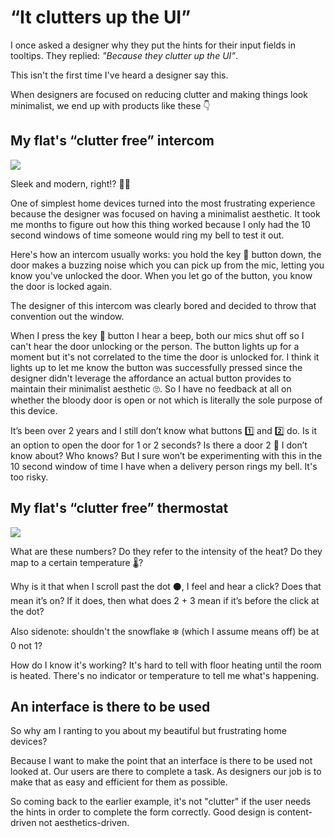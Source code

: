
<Helmet>
  <title>"It will clutter up the UI" | Alizeh Khan</title>
</Helmet>

# “It clutters up the UI”

<Container>

I once asked a designer why they put the hints for their input fields in tooltips. They replied: *"Because they clutter up the UI”*.

This isn't the first time I've heard a designer say this.

When designers are focused on reducing clutter and making things look minimalist, we end up with products like these 👇

## My flat's “clutter free” intercom

![](/assets/intercom.jpeg)

Sleek and modern, right!? 💅🏼

One of simplest home devices turned into the most frustrating experience because the designer was focused on having a minimalist aesthetic. It took me months to figure out how this thing worked because I only had the 10 second windows of time someone would ring my bell to test it out.

Here's how an intercom usually works: you hold the key 🔑 button down, the door makes a buzzing noise which you can pick up from the mic, letting you know you've unlocked the door. When you let go of the button, you know the door is locked again.

The designer of this intercom was clearly bored and decided to throw that convention out the window.

When I press the key 🔑 button I hear a beep, both our mics shut off so I can't hear the door unlocking or the person. The button lights up for a moment but it's not correlated to the time the door is unlocked for. I think it lights up to let me know the button was successfully pressed since the designer didn't leverage the affordance an actual button provides to maintain their minimalist aesthetic 🙄. So I have no feedback at all on whether the bloody door is open or not which is literally the sole purpose of this device.

It’s been over 2 years and I still don’t know what buttons 1️⃣ and 2️⃣ do. Is it an option to open the door for 1 or 2 seconds? Is there a door 2 🚪 I don’t know about? Who knows? But I sure won’t be experimenting with this in the 10 second window of time I have when a delivery person rings my bell. It's too risky.

## My flat's “clutter free” thermostat

![](/assets/thermostat.jpeg)

What are these numbers? Do they refer to the intensity of the heat? Do they map to a certain temperature 🌡️?

Why is it that when I scroll past the dot ⚫️, I feel and hear a click? Does that mean it’s on? If it does, then what does 2 + 3 mean if it’s before the click at the dot?

Also sidenote: shouldn't the snowflake ❄️ (which I assume means off) be at 0 not 1?

How do I know it's working? It's hard to tell with floor heating until the room is heated. There's no indicator or temperature to tell me what's happening.

## An interface is there to be used

So why am I ranting to you about my beautiful but frustrating home devices?

Because I want to make the point that an interface is there to be used not looked at. Our users are there to complete a task. As designers our job is to make that as easy and efficient for them as possible.

So coming back to the earlier example, it's not "clutter" if the user needs the hints in order to complete the form correctly. Good design is content-driven not aesthetics-driven.

</Container>
